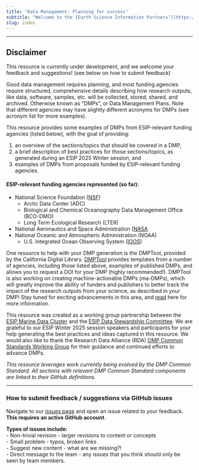 ```yaml
---
title: "Data Management: Planning for success"
subtitle: "Welcome to the [Earth Science Information Partners'](https://www.esipfed.org/) data management planning resource."
slug: index
---
```


****
:::{.callout-warning}
## **Disclaimer** 
This resource is currently under development, and we welcome your feedback and suggestions! (see below on how to submit feedback)
:::

Good data management requires planning, and most funding agencies require structured, comprehensive details describing how research outputs, like data, software, samples, etc. will be collected, stored, shared, and archived. Otherwise known as “DMPs”, or Data Management Plans. Note that
different agencies may have slightly different acronyms for DMPs
(see acronym list for more examples).


This resource provides some examples of DMPs from ESIP-relevant funding agencies (listed below), with the goal of providing:

1. an overview of the sections/topics that should be covered in a DMP, 
2. a brief description of best practices for those sections/topics, as generated during an ESIP 2025 Winter session, and 
3. examples of DMPs from proposals funded by ESIP-relevant funding agencies.

#### ESIP-relevant funding agencies represented (so far):

* National Science Foundation ([NSF](https://www.nsf.gov/funding/data-management-plan))   
  * Arctic Data Center (ADC)  
  * Biological and Chemical Oceanography Data Management Office (BCO-DMO)  
  * Long Term Ecological Research (LTER)  
* National Aeronautics and Space Administration ([NASA](https://science.nasa.gov/researchers/sara/faqs/osdmp/)  
* National Oceanic and Atmospheric Administration (NOAA)   
  * U.S. Integrated Ocean Observing System ([IOOS](https://ioos.noaa.gov/data/data-standards/data-management-planning-coordination/))


One resource to help with your DMP generation is the DMPTool, provided by the California Digital Library. [DMPTool](https://dmptool.org) provides templates from a number of agencies, including those listed above, examples of published DMPs, and allows you to request a DOI for your DMP (highly recommended\!).  DMPTool is also working on creating machine-actionable DMPs (ma-DMPs), which will greatly improve the ability of funders and publishers to better track the impact of the research outputs from your science, as described in your DMP\! Stay tuned for exciting advancements in this area, and [read](https://blog.dmptool.org/2025/04/03/working-toward-a-common-standard-api-for-machine-actionable-dmps/) here for more information.

This resource was created as a working group partnership between the [ESIP Marine Data Cluster](https://www.esipfed.org/collaboration-areas/marine-data/) and the [ESIP Data Stewardship Committee](https://www.esipfed.org/collaboration-areas/data-stewardship/). We are grateful to our ESIP Winter 2025 session speakers and participants for your help generating the best practices and ideas captured in this resource. We would also like to thank the Research Data Alliance (RDA) [DMP Common Standards Working Group](https://www.rd-alliance.org/groups/dmp-common-standards-wg/members/all-members/) for their guidance and continued efforts to advance DMPs.

*This resource leverages work currently being evolved by the DMP Common Standard. All sections with relevant DMP Common Standard components are linked to their GitHub definitions.* 

---
### How to submit feedback / suggestions via GitHub issues 

Navigate to our [issues page](https://github.com/ESIPFed/esipDMP/issues) and open an issue related to your feedback. **This requires an active GitHub account**.

**Types of issues include:**  
- Non-trivial revision - larger revisions to content or concepts  
- Small problem - typos, broken links  
- Suggest new content - what are we missing?!   
- Direct message to the team - any issues that you think should only be seen by team members.  

